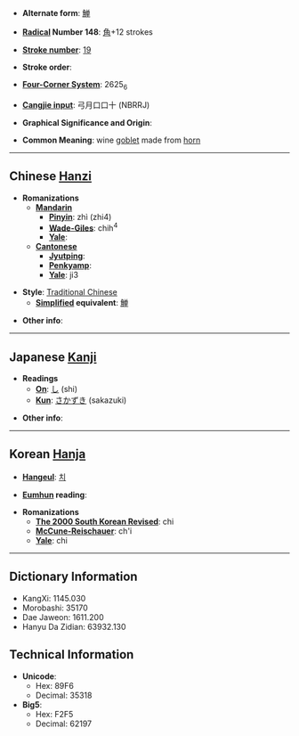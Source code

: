 * '''Alternate form''': [[觯]]

* '''[[Wiktionary:Chinese radical index| Radical]] Number 148''': [[Wiktionary:Chinese radical index 角|角]]+12 strokes

* '''[[Wiktionary:Chinese total strokes index|Stroke number]]''': [[Wiktionary:Chinese total strokes index 19|19]]

* '''Stroke order''': 

* '''[[Wiktionary:Chinese four corner index|Four-Corner System]]''': 2625<sub>6</sub>

* '''[[Wiktionary:Chinese Cangjie index|Cangjie input]]''': 弓月口口十 (NBRRJ)

* '''Graphical Significance and Origin''': 

* '''Common Meaning''': wine [[goblet]] made from [[horn]]

----

== Chinese [[Hanzi]] ==

* '''Romanizations'''
** '''[[Mandarin]]'''
*** '''[[Pinyin]]''': zhì (zhi4)
*** '''[[Wade-Giles]]''': chih<sup>4</sup>
*** '''[[Yale]]''': 
** '''[[Cantonese]]'''
*** '''[[Jyutping]]''':
*** '''[[Penkyamp]]''': 
*** '''[[Yale]]''': ji3

* '''Style''': [[Traditional Chinese]] 
** '''[[Simplified Chinese|Simplified]] equivalent''': [[觯]]

* '''Other info''': 

----

== Japanese [[Kanji]] ==

* '''Readings'''
** '''[[On]]''': [[し]] (shi)
** '''[[Kun]]''': [[さかずき]] (sakazuki)

* '''Other info''':  

----

== Korean [[Hanja]] ==

* '''[[Hangeul]]''': [[치]]

* '''[[Eumhun]] reading''': 

* '''Romanizations'''
** '''[[The 2000 South Korean Revised Romanization|The 2000 South Korean Revised]]''': chi
** '''[[McCune-Reischauer]]''': ch'i
** '''[[Yale]]''': chi

----

== Dictionary Information ==

* KangXi: 1145.030
* Morobashi: 35170
* Dae Jaweon: 1611.200
* Hanyu Da Zidian: 63932.130

== Technical Information ==

* '''Unicode''':
** Hex: 89F6
** Decimal: 35318
* '''Big5''':
** Hex: F2F5
** Decimal: 62197